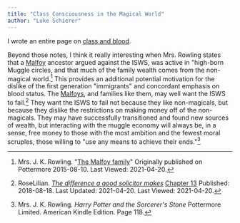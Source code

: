 ```yaml
---
title: "Class Consciousness in the Magical World"
author: "Luke Schierer"
---
```

I wrote an entire page on [class and blood].

[class and blood]: <../class_and_blood>

Beyond those notes, I think it really interesting when Mrs. Rowling states that
a [Malfoy] ancestor argued against the ISWS, was active in "high-born Muggle
circles, and that much of the family wealth comes from the non-magical
world.[^210420-12]  This provides an additional potential motivation for the
dislike of the first generation "immigrants" and concordant emphasis on blood
status. The [Malfoys], and families like them, may well want the ISWS to
fail.[^210420-13] They want the ISWS to fail not because they like
non-magicals, but because they dislike the restrictions on making money off of
the non-magicals. They may have successfully transitioned and found new sources
of wealth, but interacting with the muggle economy will always be, in a sense,
free money to those with the most ambition and the fewest moral scruples, those
willing to "use any means to achieve their ends."[^210420-14]

[Malfoy]: <../../people/Malfoy/>

[Malfoys]: <../../people/Malfoy/>

[^210420-14]: Mrs. J. K. Rowling. _Harry Potter and the Sorcerer's Stone_
    Pottermore Limited. American Kindle Edition.  Page 118.

[^210420-13]: RoseLilian.
    _[The difference a good solicitor makes](https://www.fanfiction.net/s/13049901)_
    [Chapter 13](https://www.fanfiction.net/s/13049901/13/The-difference-a-good-solicitor-makes)
    Published: 2018-08-18. Last Updated: 2021-04-20. Last Viewed: 2021-04-20.

[^210420-12]: Mrs. J. K. Rowling.
    "[The Malfoy family](https://www.wizardingworld.com/writing-by-jk-rowling/the-malfoy-family)"
    Originally published on Pottermore 2015-08-10. Last Viewed: 2021-04-20.


